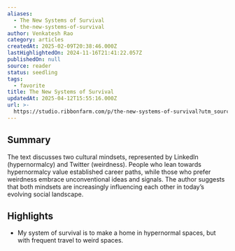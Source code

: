```yaml
---
aliases:
  - The New Systems of Survival
  - the-new-systems-of-survival
author: Venkatesh Rao
category: articles
createdAt: 2025-02-09T20:38:46.000Z
lastHighlightedOn: 2024-11-16T21:41:22.057Z
publishedOn: null
source: reader
status: seedling
tags:
  - favorite
title: The New Systems of Survival
updatedAt: 2025-04-12T15:55:16.000Z
url: >-
  https://studio.ribbonfarm.com/p/the-new-systems-of-survival?utm_source=post-email-title&publication_id=9973&post_id=147528456&utm_campaign=email-post-title&isFreemail=true&r=og9hp&triedRedirect=true&utm_medium=email
---
```

## Summary

The text discusses two cultural mindsets, represented by LinkedIn (hypernormalcy) and Twitter (weirdness). People who lean towards hypernormalcy value established career paths, while those who prefer weirdness embrace unconventional ideas and signals. The author suggests that both mindsets are increasingly influencing each other in today’s evolving social landscape.

## Highlights

- My system of survival is to make a home in hypernormal spaces, but with frequent travel to weird spaces.
